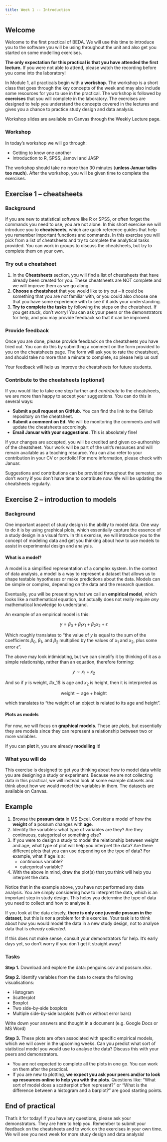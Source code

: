 ```yaml
---
title: Week 1 -- Introduction
---
```


## Welcome
Welcome to the first practical of BEDA. We will use this time to introduce you to the software you will be using throughout the unit and also get you started on some modelling exercises.

**The only expectation for this practical is that you have attended the first lecture.** If you were not able to attend, please watch the recording before you come into the laboratory!

In Module 1, all practicals begin with a **workshop**. The workshop is a short class that goes through the key concepts of the week and may also include some resources for you to use in the practical. The workshop is followed by **exercises** that you will complete in the laboratory. The exercises are designed to help you understand the concepts covered in the lectures and gives you a chance to practice study design and data analysis.

Workshop slides are available on Canvas through the Weekly Lecture page.

### Workshop
In today's workshop we will go through:

- Getting to know one another
- Introduction to R, SPSS, Jamovi and JASP

The workshop should take no more than 30 minutes (**unless Januar talks too much**). After the workshop, you will be given time to complete the exercises. 


## Exercise 1 -- cheatsheets

### Background
If you are new to statistical software like R or SPSS, or often forget the commands you need to use, you are not alone. In this short exercise we will introduce you to **cheatsheets**, which are quick reference guides that help you remember important functions and commands. In this exercise you will pick from a list of cheatsheets and try to complete the analytical tasks provided. You can work in groups to discuss the cheatsheets, but try to complete them on your own.

### Try out a cheatsheet
1. In the **Cheatsheets** section, you will find a list of cheatsheets that have already been created for you. These cheatsheets are NOT complete and we will improve them as we go along. 
2. **Choose a cheatsheet** that you would like to try out -- it could be something that you are *not* familiar with, or you could also choose one that you have some experience with to see if it aids your understanding.
3. **Try to complete the tasks** by following the steps on the cheatsheet. If you get stuck, don't worry! You can ask your peers or the demonstrators for help, and you may provide feedback so that it can be improved.

### Provide feedback 
Once you are done, please provide feedback on the cheatsheets you have tried out. You can do this by submitting a comment on the form provided to you on the cheatsheets page. The form will ask you to rate the cheatsheet, and should take no more than a minute to complete, so please help us out!

Your feedback will help us improve the cheatsheets for future students.


### Contribute to the cheatsheets (optional)
If you would like to take one step further and *contribute* to the cheatsheets, we are more than happy to accept your suggestions. You can do this in several ways:

- **Submit a pull request on GitHub.** You can find the link to the GitHub repository on the cheatsheet.
- **Submit a comment on Ed.** We will be monitoring the comments and will update the cheatsheets accordingly.
- **Email Januar with your suggestions.** This is absolutely fine!

If your changes are accepted, you will be credited and given co-authorship of the cheatsheet. Your work will be part of the unit's resources and will remain available as a teaching resource. You can also refer to your contribution in your CV or portfolio! For more information, please check with Januar.

::: callout-tip
Suggestions and contributions can be provided throughout the semester, so don't worry if you don't have time to contribute now. We will be updating the cheatsheets regularly.
:::


## Exercise 2 -- introduction to models



### Background

One important aspect of study design is the ability to model data. One way to do it is by using graphical plots, which essentially capture the essence of a study design in a visual form. In this exercise, we will introduce you to the concept of modeling data and get you thinking about how to use models to assist in experimental design and analysis.


#### What is a model?

A model is a simplified representation of a complex system. In the context of data analysis, a model is a way to represent a dataset that allows us to shape testable hypotheses or make predictions about the data. Models can be simple or complex, depending on the data and the research question.

Eventually, you will be presenting what we call an **empirical model**, which looks like a mathematical equation, but actually does not really require *any* mathematical knowledge to understand.


An example of an empirical model is this:

$$y = \beta_0 + \beta_1 x_1 + \beta_2 x_2 + \epsilon$$

Which roughly translates to "the value of $y$ is equal to the sum of the coefficients $\beta_0$, $\beta_1$, and $\beta_2$ multiplied by the values of $x_1$ and $x_2$, plus some error $\epsilon$".

The above may look intimidating, but we can simplify it by thinking of it as a simple relationship, rather than an equation, therefore forming:

$$y \sim x_1 + x_2$$

And so if $y$ is weight, #x_1$ is age and $x_2$ is height, then it is interpreted as

$$\text{weight} \sim \text{age} + \text{height}$$

which translates to "the weight of an object is related to its age and height".

#### Plots as models

For now, we will focus on **graphical models**. These are *plots*, but essentially they are models since they can represent a relationship between two or more variables. 

::: callout-tip
If you can **plot** it, you are already **modelling** it!
:::

### What you will do

This exercise is designed to get you thinking about how to model data while you are designing a study or experiment. Because we are not collecting data in this practical, we will instead look at some example datasets and think about how we would model the variables in them. The datasets are available on Canvas.

::: {.callout-note appearance="minimal"}
## Example
1. Browse the **possum data** in MS Excel. Consider a model of how the **weight** of a possum changes with **age**.
2. Identify the variables: what type of variables are they? Are they continuous, categorical or something else?
3. If you were to design a study to model the relationship between weight and age, what type of plot will help you interpret the data? Are there different plots that you can use depending on the type of data? For example, what if age is a:
   - continuous variable?
   - categorical variable?
4. With the above in mind, draw the plot(s) that you think will help you interpret the data.
:::

Notice that in the example above, you have not performed any data analysis. You are simply considering how to interpret the data, which is an important step in study design. This helps you determine the type of data you need to collect and how to analyse it.

::: callout-important
If you look at the data closely, **there is only one juvenile possum in the dataset**, but this is *not* a problem for this exercise. Your task is to think about how you would model the data in a new study design, not to analyse data that is *already collected*.
:::

If this does not make sense, consult your demonstrators for help. It's early days yet, so don't worry if you don't get it straight away!

### Tasks

**Step 1.** Download and explore the data: penguins.csv and possum.xlsx.

**Step 2.** Identify variables from the data to create the following visualisations:

- Histogram
- Scatterplot
- Boxplot
- Two side-by-side boxplots
- Multiple side-by-side barplots (with or without error bars)

Write down your answers and thought in a document (e.g. Google Docs or MS Word)

**Step 3.** These plots are often associated with specific empirical models, which we will cover in the upcoming weeks. Can you predict what sort of statistical model you would use to analyse the data? Discuss this with your peers and demonstrators.

::: callout-tip
- You are not expected to complete all the plots in one go. You can work on them after the practical.
- If you are new to plotting, **we expect you ask your peers and/or to look up resources online to help you with the plots**. Questions like: "What sort of model does a scatterplot often represent?" or "What is the difference between a histogram and a barplot?" are good starting points.
:::



## End of practical

That's it for today! If you have any questions, please ask your demonstrators. They are here to help you. Remember to submit your feedback on the cheatsheets and to work on the exercises in your own time. We will see you next week for more study design and data analysis!